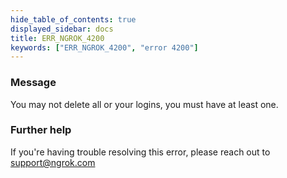 ```yaml
---
hide_table_of_contents: true
displayed_sidebar: docs
title: ERR_NGROK_4200
keywords: ["ERR_NGROK_4200", "error 4200"]
---
```


### Message

You may not delete all or your logins, you must have at least one.

### Further help

If you're having trouble resolving this error, please reach out to [support@ngrok.com](mailto:support@ngrok.com?subject=Help%20with%20ERR_NGROK_4200)
